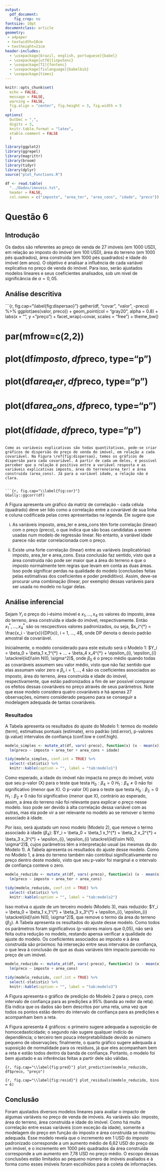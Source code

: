 ```yaml
---
output: 
  pdf_document:
    fig_crop: no
fontsize: 10pt
documentclass: article
geometry: 
 - a4paper
 - textwidth=18cm
 - textheight=21cm
header-includes:
  - \usepackage[brazil, english, portuguese]{babel}
  - \usepackage[utf8]{inputenc}
  - \usepackage[T1]{fontenc}
  - \usepackage[fixlanguage]{babelbib}
  - \usepackage{times}
---
```


```r
knitr::opts_chunk$set(
  echo = FALSE, 
  message = FALSE,
  warning = FALSE,
  fig.align = "center", fig.height = 3, fig.width = 5
  )
options(
  OutDec = ",", 
  digits = 3, 
  knitr.table.format = "latex", 
  xtable.comment = FALSE
  )
```

```r
library(ggplot2)
library(ggrepel)
library(magrittr)
library(broom)
library(tidyr)
library(dplyr)
source("plot_functions.R")
```

```r
df <- read.table(
  "../Dados/imoveis.txt", 
  header = FALSE, 
  col.names = c("imposto", "area_ter", "area_cons", "idade", "preco"))
```

# Questão 6

## Introdução

Os dados são referentes ao preço de venda de 27 imóveis (em 1000 USD), em relação ao imposto do imóvel (em 100 USD), área do terreno (em 1000 pés quadrados), área construída  (em 1000 pés quadrados) e idade do imóvel (em anos). O objetivo é analisar a influência de cada variável explicativa no preço de venda do imóvel. Para isso, serão ajustados modelos lineares e seus coeficientes analisados, sob um nível de significância de $\alpha=0,05$.

## Análise descritiva

```{r, fig.cap="\\label{fig:dispersao}"}
gather(df, "covar", "valor", -preco) %>% 
  ggplot(aes(valor, preco)) + geom_point(col = "gray20", alpha = 0.8) + 
  labs(x = "", y = "preço") + 
  facet_wrap(~covar, scales = "free") + theme_bw()

# par(mfrow=c(2,2))
# plot(df$imposto, df$preco, type="p")
# plot(df$area_ter, df$preco, type="p")
# plot(df$area_cons, df$preco, type="p")
# plot(df$idade, df$preco, type="p")
```

Como as variáveis explicativas são todas quantitativas, pode-se criar gráficos de dispersão do preço de venda do imóvel, em relação a cada covariável. Na Figura \ref{fig:dispersao}, temos os gráficos de dispersão para cada covariável. A partir de cada um deles, é possível perceber que a relação é positiva entre a variável resposta e as variáveis explicativas imposto, área do terreno(area_ter) e área construída (area_cons). Já para a variável idade, a relação não é clara.


```{r, fig.cap="\\label{fig:cor}"}
GGally::ggcorr(df)
```

A Figura \ref{fig:cor} apresenta um gráfico da matriz de correlação - cada célula (quadrado) deve ser lido como a correlação entre a covariável de sua linha e coluna codificada pelas cores apresentadas na legenda. Ele sugere que

i) As variáveis imposto, area_ter e area_cons têm forte correlação (linear) com o preço (preco), o que indica que são boas candidatas a serem usadas num modelo de regressão linear. No entanto, a variável idade parece não estar correlacionada com o preço.

ii) Existe uma forte correlação (linear) entre as variáveis (explicatórias) imposto, area_ter e area_cons. Essa conclusão faz sentido, visto que a área construída não pode ser maior que a área do terreno e que o imposto normalmente tem regras que levam em conta as duas áreas. Isso pode significar perdas na qualidade do modelo (conclusões feitas pelas estimativas dos coeficientes e poder prediditivo). Assim, deve-se procurar uma combinação (linear, por exemplo) dessas variáveis para ser usada no modelo no lugar delas.

## Análise inferencial

Sejam $Y_i$ o preço do i-ésimo imóvel e $x_1, ..., x_4$ os valores do imposto, área do terreno, área construída e idade do imóvel, respectivamente. Então $x_1^{*}, ..., x_4^{*}$ são os rescpectivos valores padronizados, ou seja, $x_i^{*} = \frac{x_i - \bar{x}}{DP(x)}, i = 1, ..., 4$, onde DP denota o desvio padrão amostral da covariável.

Inicialmente, o modelo considerado para este estudo será o Modelo 1: $Y_i = \beta_0 + \beta_1 x_1^{*} + ... + \beta_4 x_4^{*}  + \epsilon_{i}, \epsilon_{i} \stackrel{iid}\sim N(0, \sigma^2)$, onde $\beta_0$ é o preço médio quando todas as covariáveis assumem seu valor médio, visto que não faz sentido que elas assumam valor zero e $\beta_i, i = 1, ..., 4$ são os coeficientes associados ao imposto, área do terreno, área construída e idade do imóvel, respectivamente, que estão padronizados a fim de ser possível comparar os efeitos dessas covariáveis no preço através de seus parâmetros. Note que esse modelo considera quatro covariáveis e há apenas 27 observações, número considerado pequeno para se conseguir a modelagem adequada de tantas covariáveis.

### Resultados

A Tabela \ref{tab:modelo1} apresenta os resultados do ajuste do Modelo 1: termos do modelo (term), estimativas pontuais (estimate), erro padrão (std.error), p-valores (p.value) intervalos de confiança (conf.low e conf.high).

```r
modelo_simples <- mutate_at(df, vars(-preco), function(x) (x - mean(x)) / sd(x)) %$% 
  lm(preco ~ imposto + area_ter + area_cons + idade)

tidy(modelo_simples, conf.int = TRUE) %>% 
  select(-statistic) %>% 
  knitr::kable(caption = "", label = "tab:modelo1")
```

Como esperado, a idade do imóvel não impacta no preço do imóvel, visto que seu p-valor (X) para o teste que testa $H_0: \beta_4=0$ \textit{vs} $H_1: \beta_4\ne0$ não foi significativo (menor que X). O p-valor (X) para o teste que testa $H_0: \beta_2=0$ \textit{vs} $H_1: \beta_2\ne0$ não foi significativo (menor que X), contrário ao esperado, assim, a área do terreno não foi relevante para explicar o preço nesse modelo. Isso pode ser devido à alta correlação dessa variável com as outras, mas ela pode vir a ser relevante no modelo ao se remover o termo associado à idade.

Por isso, será ajustado um novo modelo (Modelo 2), que remove o termo associado à idade ($\beta_4$): $Y_i = \beta_0 + \beta_1 x_1^{*} + \beta_2 x_2^{*} + \beta_3 x_3^{*} + \epsilon_{i}, \epsilon_{i} \stackrel{iid}\sim N(0, \sigma^2)$, cujos parâmetros têm a interpretação usual (as mesmas da do Modelo 1). A Tabela \ref{tab:modelo2} apresenta os resultados do ajuste desse modelo. Como no Modelo 1, a área do terreno também não contribui significativamente no preço dentro deste modelo, visto que seu p-valor foi marginal e o intervalo de confiança conteve o zero.

```r
modelo_reduzido <- mutate_at(df, vars(-preco), function(x) (x - mean(x)) / sd(x)) %$% 
  lm(preco ~ imposto + area_ter + area_cons)

tidy(modelo_reduzido, conf.int = TRUE) %>% 
  select(-statistic) %>% 
  knitr::kable(caption = "", label = "tab:modelo2")
```

Isso motiva o ajuste de um terceiro modelo (Modelo 3), mais reduzido: $Y_i = \beta_0 + \beta_1 x_1^{*} + \beta_3 x_3^{*} + \epsilon_{i}, \epsilon_{i} \stackrel{iid}\sim N(0, \sigma^2)$, que remove o termo da área do terreno ($\beta_2$). A Tabela \ref{tab:modelo3} apresenta os resultados do ajuste desse modelo. Como todos os parâmetros foram significativos (p-valores maiors que 0,05), não será feita outra redução no modelo, restando apensa verificar a qualidade do ajuste do modelo. Os coeficientes associados ao imposto e à área construída são próximos: há interseção entre seus intervalos de confiança, o que leva à conclusão de que as duas variáveis têm impacto parecido no preço de um imóvel.

```r
modelo_reduzido <- mutate_at(df, vars(-preco), function(x) (x - mean(x)) / sd(x)) %$% 
  lm(preco ~ imposto + area_cons)

tidy(modelo_reduzido, conf.int = TRUE) %>% 
  select(-statistic) %>% 
  knitr::kable(caption = "", label = "tab:modelo3")
```

A Figura \ref{fig:pred} apresenta o gráfico de predição do Modelo 2 para o preço, com intervalo de confiança para as predições a 95\% (banda ao redor da reta). Ela indica que os dados são bem descritos por uma reta, uma vez que todos os pontos estão dentro do intervalo de confiança para as predições e acompanham bem a reta.

A Figura \ref{fig:resid} apresenta 4 gráficos: o primeiro sugere adequada a suposição de homocedasticidade; o segundo não sugere qualquer indício de dependência; o terceiro tem pouca interpretabilidade devido ao número pequeno de observações; finalmente, o quarto gráfico sugere adequada a suposição de normalidade para os resíduos, já que eles acompanham bem a reta e estão todos dentro da banda de confiança. Portanto, o modelo foi bem ajustado e as inferências feitas a partir dele são válidas.

```{r, fig.cap="\\label{fig:pred}"}
plot_prediction(modelo_reduzido, df$preco, "preço")
```

```{r, fig.cap="\\label{fig:resid}"}
plot_residuals(modelo_reduzido, bins = 6)
```

## Conclusão

Foram ajustados diversos modelos lineares para avaliar o impacto de algumas variáveis no preço de venda de imóveis. As variáveis são: imposto, área do terreno, área construída e idade do imóvel. Como há muita correlação entre essas variáveis (com exceção da idade), somente a modelagem do preço em função do imposto e área construída se mostrou adequada. Esse modelo revela que o incremento em 1 USD do imposto padronizado corresponde a um aumento médio de 6,62 USD do preço de um imóvel, e o incremento em 1000 pés quadrados da área construída corresponde a um aumento em 7,78 USD no preço médio. O escopo dessas conclusões estão limitados ao pequeno número de imóveis avaliados e à forma como esses imóveis foram escolhidos para a coleta de informações.
